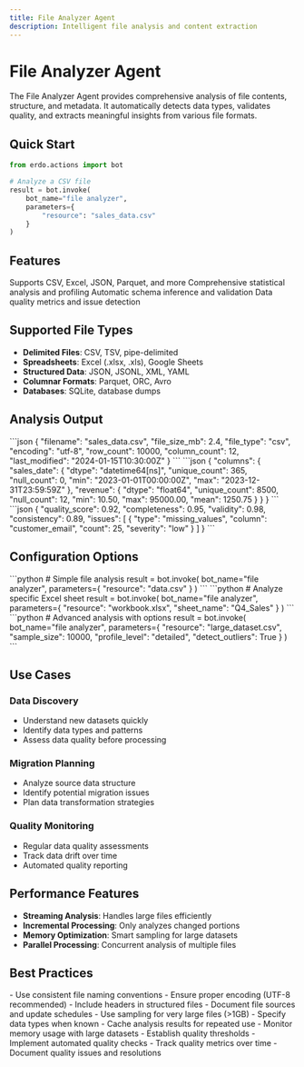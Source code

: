 ```yaml
---
title: File Analyzer Agent
description: Intelligent file analysis and content extraction
---
```


# File Analyzer Agent

The File Analyzer Agent provides comprehensive analysis of file contents, structure, and metadata. It automatically detects data types, validates quality, and extracts meaningful insights from various file formats.

## Quick Start

```python
from erdo.actions import bot

# Analyze a CSV file
result = bot.invoke(
    bot_name="file analyzer",
    parameters={
        "resource": "sales_data.csv"
    }
)
```

## Features

<CardGroup cols={2}>
  <Card title="Multi-Format Support" icon="file-lines">
    Supports CSV, Excel, JSON, Parquet, and more
  </Card>
  <Card title="Data Profiling" icon="chart-line">
    Comprehensive statistical analysis and profiling
  </Card>
  <Card title="Schema Detection" icon="table">
    Automatic schema inference and validation
  </Card>
  <Card title="Quality Assessment" icon="check-circle">
    Data quality metrics and issue detection
  </Card>
</CardGroup>

## Supported File Types

- **Delimited Files**: CSV, TSV, pipe-delimited
- **Spreadsheets**: Excel (.xlsx, .xls), Google Sheets
- **Structured Data**: JSON, JSONL, XML, YAML
- **Columnar Formats**: Parquet, ORC, Avro
- **Databases**: SQLite, database dumps

## Analysis Output

<Tabs>
  <Tab title="File Metadata">
    ```json
    {
      "filename": "sales_data.csv",
      "file_size_mb": 2.4,
      "file_type": "csv",
      "encoding": "utf-8",
      "row_count": 10000,
      "column_count": 12,
      "last_modified": "2024-01-15T10:30:00Z"
    }
    ```
  </Tab>
  <Tab title="Column Analysis">
    ```json
    {
      "columns": {
        "sales_date": {
          "dtype": "datetime64[ns]",
          "unique_count": 365,
          "null_count": 0,
          "min": "2023-01-01T00:00:00Z",
          "max": "2023-12-31T23:59:59Z"
        },
        "revenue": {
          "dtype": "float64",
          "unique_count": 8500,
          "null_count": 12,
          "min": 10.50,
          "max": 95000.00,
          "mean": 1250.75
        }
      }
    }
    ```
  </Tab>
  <Tab title="Data Quality">
    ```json
    {
      "quality_score": 0.92,
      "completeness": 0.95,
      "validity": 0.98,
      "consistency": 0.89,
      "issues": [
        {
          "type": "missing_values",
          "column": "customer_email",
          "count": 25,
          "severity": "low"
        }
      ]
    }
    ```
  </Tab>
</Tabs>

## Configuration Options

<AccordionGroup>
  <Accordion title="Basic File Analysis">
    ```python
    # Simple file analysis
    result = bot.invoke(
        bot_name="file analyzer",
        parameters={
            "resource": "data.csv"
        }
    )
    ```
  </Accordion>
  <Accordion title="Excel Sheet Selection">
    ```python
    # Analyze specific Excel sheet
    result = bot.invoke(
        bot_name="file analyzer",
        parameters={
            "resource": "workbook.xlsx",
            "sheet_name": "Q4_Sales"
        }
    )
    ```
  </Accordion>
  <Accordion title="Custom Analysis Options">
    ```python
    # Advanced analysis with options
    result = bot.invoke(
        bot_name="file analyzer",
        parameters={
            "resource": "large_dataset.csv",
            "sample_size": 10000,
            "profile_level": "detailed",
            "detect_outliers": True
        }
    )
    ```
  </Accordion>
</AccordionGroup>

## Use Cases

### Data Discovery

- Understand new datasets quickly
- Identify data types and patterns
- Assess data quality before processing

### Migration Planning

- Analyze source data structure
- Identify potential migration issues
- Plan data transformation strategies

### Quality Monitoring

- Regular data quality assessments
- Track data drift over time
- Automated quality reporting

## Performance Features

- **Streaming Analysis**: Handles large files efficiently
- **Incremental Processing**: Only analyzes changed portions
- **Memory Optimization**: Smart sampling for large datasets
- **Parallel Processing**: Concurrent analysis of multiple files

## Best Practices

<Tabs>
  <Tab title="File Preparation">
    - Use consistent file naming conventions - Ensure proper encoding (UTF-8
    recommended) - Include headers in structured files - Document file sources
    and update schedules
  </Tab>
  <Tab title="Analysis Optimization">
    - Use sampling for very large files (>1GB) - Specify data types when known -
    Cache analysis results for repeated use - Monitor memory usage with large
    datasets
  </Tab>
  <Tab title="Quality Management">
    - Establish quality thresholds - Implement automated quality checks - Track
    quality metrics over time - Document quality issues and resolutions
  </Tab>
</Tabs>
